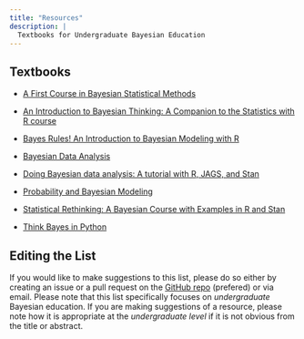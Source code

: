 ```yaml
---
title: "Resources"
description: |
  Textbooks for Undergraduate Bayesian Education
---
```


## Textbooks

- [A First Course in Bayesian Statistical Methods](https://pdhoff.github.io/book/){target="_blank"}

- [An Introduction to Bayesian Thinking: A Companion to the Statistics with R course](https://statswithr.github.io/book/){target="_blank"}

- [Bayes Rules! An Introduction to Bayesian Modeling with R](https://www.bayesrulesbook.com/){target="_blank"}

- [Bayesian Data Analysis](http://www.stat.columbia.edu/~gelman/book/){target="_blank"}

- [Doing Bayesian data analysis: A tutorial with R, JAGS, and Stan](https://jkkweb.sitehost.iu.edu/DoingBayesianDataAnalysis/){target="_blank"}

- [Probability and Bayesian Modeling](https://bayesball.github.io/BOOK/probability-a-measurement-of-uncertainty.html){target="_blank"}

- [Statistical Rethinking: A Bayesian Course with Examples in R and Stan](https://xcelab.net/rm/statistical-rethinking/){target="_blank"}

- [Think Bayes in Python](https://greenteapress.com/wp/think-bayes/){target="_blank"}


## Editing the List

If you would like to make suggestions to this list, please do so either by creating an issue or a pull request on the [GitHub repo](https://www.github.com/mdogucu/undergrad-bayes){target="_blank"} (prefered) or via email. Please note that this list specifically focuses on _undergraduate_ Bayesian education. If you are making suggestions of a resource, please note how it is appropriate at the _undergraduate level_ if it is not obvious from the title or abstract. 

